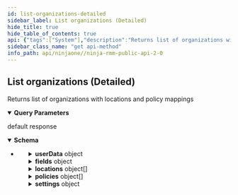 ```yaml
---
id: list-organizations-detailed
sidebar_label: List organizations (Detailed)
hide_title: true
hide_table_of_contents: true
api: {"tags":["System"],"description":"Returns list of organizations with locations and policy mappings","operationId":"getOrganizationsDetailed","parameters":[{"name":"pageSize","in":"query","description":"Limit number of organizations to return","schema":{"type":"integer","format":"int32"}},{"name":"after","in":"query","description":"Last Organization Identifier from previous page","schema":{"type":"integer","format":"int32"}}],"responses":{"default":{"description":"default response","content":{"application/json":{"schema":{"type":"array","items":{"type":"object","properties":{"name":{"type":"string","description":"Organization full name"},"description":{"type":"string","description":"Organization Description"},"userData":{"type":"object","additionalProperties":true,"description":"Custom attributes"},"nodeApprovalMode":{"type":"string","description":"Device Approval Mode","enum":["AUTOMATIC","MANUAL","REJECT"]},"tags":{"type":"array","description":"Tags","items":{"type":"string","description":"Tags"}},"fields":{"type":"object","additionalProperties":{"type":"object","description":"Custom Fields"},"description":"Custom Fields"},"id":{"type":"integer","description":"Organization identifier","format":"int32"},"locations":{"type":"array","description":"List of locations","items":{"type":"object","properties":{"name":{"type":"string","description":"Location name"},"address":{"type":"string","description":"Address"},"description":{"type":"string","description":"Description"},"userData":{"type":"object","additionalProperties":true,"description":"Custom attributes"},"tags":{"type":"array","description":"Tags","items":{"type":"string","description":"Tags"}},"fields":{"type":"object","additionalProperties":{"type":"object","description":"Custom Fields"},"description":"Custom Fields"},"id":{"type":"integer","description":"Location identifier","format":"int32"}},"description":"Location"}},"policies":{"type":"array","description":"Node role policy assignments","items":{"type":"object","properties":{"nodeRoleId":{"type":"integer","description":"Node Role Identifier","format":"int32"},"policyId":{"type":"integer","description":"Policy Identifier","format":"int32"}},"description":"Node role policy assignments"}},"settings":{"type":"object","properties":{"trayicon":{"type":"object","properties":{"product":{"type":"string","description":"Configured product code"},"enabled":{"type":"boolean","description":"Is enabled"},"targets":{"type":"array","description":"Feature deployment targets","items":{"type":"string","description":"Feature deployment targets"}},"options":{"type":"object","additionalProperties":{"type":"object","description":"Feature options"},"description":"Feature options"}},"description":"Feature/product/integration configuration settings"},"splashtop":{"type":"object","properties":{"product":{"type":"string","description":"Configured product code"},"enabled":{"type":"boolean","description":"Is enabled"},"targets":{"type":"array","description":"Feature deployment targets","items":{"type":"string","description":"Feature deployment targets"}},"options":{"type":"object","additionalProperties":{"type":"object","description":"Feature options"},"description":"Feature options"}},"description":"Feature/product/integration configuration settings"},"teamviewer":{"type":"object","properties":{"product":{"type":"string","description":"Configured product code"},"enabled":{"type":"boolean","description":"Is enabled"},"targets":{"type":"array","description":"Feature deployment targets","items":{"type":"string","description":"Feature deployment targets"}},"options":{"type":"object","additionalProperties":{"type":"object","description":"Feature options"},"description":"Feature options"}},"description":"Feature/product/integration configuration settings"},"backup":{"type":"object","properties":{"product":{"type":"string","description":"Configured product code"},"enabled":{"type":"boolean","description":"Is enabled"},"targets":{"type":"array","description":"Feature deployment targets","items":{"type":"string","description":"Feature deployment targets"}},"options":{"type":"object","additionalProperties":{"type":"object","description":"Feature options"},"description":"Feature options"}},"description":"Feature/product/integration configuration settings"},"psa":{"type":"object","properties":{"product":{"type":"string","description":"Configured product code"},"enabled":{"type":"boolean","description":"Is enabled"},"targets":{"type":"array","description":"Feature deployment targets","items":{"type":"string","description":"Feature deployment targets"}},"options":{"type":"object","additionalProperties":{"type":"object","description":"Feature options"},"description":"Feature options"}},"description":"Feature/product/integration configuration settings"}},"description":"Organization settings"}}}}}}}},"method":"get","path":"/api/v2/organizations-detailed","servers":[{"url":"https://eu.ninjarmm.com","description":"EU instance"},{"url":"https://app.ninjarmm.com","description":"US instance"},{"url":"https://oc.ninjarmm.com","description":"Oceania instance"}],"security":[{"oauth2":["monitoring","Management","control"]},{"sessionKey":["monitoring","Management","control"]},{"bearer":["monitoring","Management","control"]}],"securitySchemes":{"oauth2":{"type":"oauth2","flows":{"authorizationCode":{"authorizationUrl":"/ws/oauth/authorize","tokenUrl":"/ws/oauth/token","scopes":{"monitoring":"Monitoring APIs","Management":"Management APIs"}},"clientCredentials":{"tokenUrl":"/ws/oauth/token","scopes":{"monitoring":"Monitoring APIs","Management":"Management APIs"}}}},"sessionKey":{"type":"apiKey","name":"sessionKey","in":"cookie"},"bearer":{"type":"http","scheme":"bearer"}},"info":{"title":"Ninja RMM Public API 2.0","description":"Ninja RMM Public API documentation. <br><br>\nSee also: <br> \n<a href=\"https://resources.ninjarmm.com/API/Ninja+RMM+Public+API+v2.0.5+Device+Filter+Syntax.pdf\">Device Filter syntax</a><br>\n<a href=\"https://resources.ninjarmm.com/API/Ninja+RMM+Public+API+v2.0.5+Webhooks.pdf\">Webhooks</a>","contact":{"email":"api@ninjarmm.com"},"version":"2.0.9-draft"},"postman":{"name":"List organizations (Detailed)","description":{"content":"Returns list of organizations with locations and policy mappings","type":"text/plain"},"url":{"path":["api","v2","organizations-detailed"],"host":["{{baseUrl}}"],"query":[{"disabled":false,"description":{"content":"Limit number of organizations to return","type":"text/plain"},"key":"pageSize","value":""},{"disabled":false,"description":{"content":"Last Organization Identifier from previous page","type":"text/plain"},"key":"after","value":""}],"variable":[]},"header":[{"key":"Accept","value":"application/json"}],"method":"GET"}}
sidebar_class_name: "get api-method"
info_path: api/ninjaone//ninja-rmm-public-api-2-0
---
```



## List organizations (Detailed)



Returns list of organizations with locations and policy mappings

<details style={{"marginBottom":"1rem"}} data-collapsed={false} open={true}><summary style={{}}><strong>Query Parameters</strong></summary><div><ul><ParamsItem className={"paramsItem"} param={{"name":"pageSize","in":"query","description":"Limit number of organizations to return","schema":{"type":"integer","format":"int32"}}}></ParamsItem><ParamsItem className={"paramsItem"} param={{"name":"after","in":"query","description":"Last Organization Identifier from previous page","schema":{"type":"integer","format":"int32"}}}></ParamsItem></ul></div></details><div><ApiTabs><TabItem label={"default"} value={"default"}><div>

default response

</div><div><details style={{}} data-collapsed={false} open={true}><summary style={{"textAlign":"left"}}><strong>Schema</strong></summary><div style={{"textAlign":"left","marginLeft":"1rem"}}></div><ul style={{"marginLeft":"1rem"}}><li><div><ul><SchemaItem collapsible={false} name={"name"} required={false} schemaDescription={"Organization full name"} schemaName={"string"} qualifierMessage={undefined}></SchemaItem><SchemaItem collapsible={false} name={"description"} required={false} schemaDescription={"Organization Description"} schemaName={"string"} qualifierMessage={undefined}></SchemaItem><SchemaItem collapsible={true} className={"schemaItem"}><details style={{}}><summary style={{}}><strong>userData</strong><span style={{"opacity":"0.6"}}> object</span></summary><div style={{"marginLeft":"1rem"}}><div style={{"marginTop":".5rem","marginBottom":".5rem"}}>

Custom attributes

</div></div></details></SchemaItem><SchemaItem collapsible={false} name={"nodeApprovalMode"} required={false} schemaDescription={"Device Approval Mode"} schemaName={"string"} qualifierMessage={"**Possible values:** [`AUTOMATIC`, `MANUAL`, `REJECT`]"}></SchemaItem><SchemaItem collapsible={false} name={"tags"} required={false} schemaDescription={"Tags"} schemaName={"string[]"} qualifierMessage={undefined}></SchemaItem><SchemaItem collapsible={true} className={"schemaItem"}><details style={{}}><summary style={{}}><strong>fields</strong><span style={{"opacity":"0.6"}}> object</span></summary><div style={{"marginLeft":"1rem"}}><div style={{"marginTop":".5rem","marginBottom":".5rem"}}>

Custom Fields

</div></div></details></SchemaItem><SchemaItem collapsible={false} name={"id"} required={false} schemaDescription={"Organization identifier"} schemaName={"int32"} qualifierMessage={undefined}></SchemaItem><SchemaItem collapsible={true} className={"schemaItem"}><details style={{}}><summary style={{}}><strong>locations</strong><span style={{"opacity":"0.6"}}> object[]</span></summary><div style={{"marginLeft":"1rem"}}><div style={{"marginTop":".5rem","marginBottom":".5rem"}}>

List of locations

</div><ul><SchemaItem collapsible={false} name={"name"} required={false} schemaDescription={"Location name"} schemaName={"string"} qualifierMessage={undefined}></SchemaItem><SchemaItem collapsible={false} name={"address"} required={false} schemaDescription={"Address"} schemaName={"string"} qualifierMessage={undefined}></SchemaItem><SchemaItem collapsible={false} name={"description"} required={false} schemaDescription={"Description"} schemaName={"string"} qualifierMessage={undefined}></SchemaItem><SchemaItem collapsible={true} className={"schemaItem"}><details style={{}}><summary style={{}}><strong>userData</strong><span style={{"opacity":"0.6"}}> object</span></summary><div style={{"marginLeft":"1rem"}}><div style={{"marginTop":".5rem","marginBottom":".5rem"}}>

Custom attributes

</div></div></details></SchemaItem><SchemaItem collapsible={false} name={"tags"} required={false} schemaDescription={"Tags"} schemaName={"string[]"} qualifierMessage={undefined}></SchemaItem><SchemaItem collapsible={true} className={"schemaItem"}><details style={{}}><summary style={{}}><strong>fields</strong><span style={{"opacity":"0.6"}}> object</span></summary><div style={{"marginLeft":"1rem"}}><div style={{"marginTop":".5rem","marginBottom":".5rem"}}>

Custom Fields

</div></div></details></SchemaItem><SchemaItem collapsible={false} name={"id"} required={false} schemaDescription={"Location identifier"} schemaName={"int32"} qualifierMessage={undefined}></SchemaItem></ul></div></details></SchemaItem><SchemaItem collapsible={true} className={"schemaItem"}><details style={{}}><summary style={{}}><strong>policies</strong><span style={{"opacity":"0.6"}}> object[]</span></summary><div style={{"marginLeft":"1rem"}}><div style={{"marginTop":".5rem","marginBottom":".5rem"}}>

Node role policy assignments

</div><ul><SchemaItem collapsible={false} name={"nodeRoleId"} required={false} schemaDescription={"Node Role Identifier"} schemaName={"int32"} qualifierMessage={undefined}></SchemaItem><SchemaItem collapsible={false} name={"policyId"} required={false} schemaDescription={"Policy Identifier"} schemaName={"int32"} qualifierMessage={undefined}></SchemaItem></ul></div></details></SchemaItem><SchemaItem collapsible={true} className={"schemaItem"}><details style={{}}><summary style={{}}><strong>settings</strong><span style={{"opacity":"0.6"}}> object</span></summary><div style={{"marginLeft":"1rem"}}><div style={{"marginTop":".5rem","marginBottom":".5rem"}}>

Organization settings

</div><ul><SchemaItem collapsible={true} className={"schemaItem"}><details style={{}}><summary style={{}}><strong>trayicon</strong><span style={{"opacity":"0.6"}}> object</span></summary><div style={{"marginLeft":"1rem"}}><div style={{"marginTop":".5rem","marginBottom":".5rem"}}>

Feature/product/integration configuration settings

</div><ul><SchemaItem collapsible={false} name={"product"} required={false} schemaDescription={"Configured product code"} schemaName={"string"} qualifierMessage={undefined}></SchemaItem><SchemaItem collapsible={false} name={"enabled"} required={false} schemaDescription={"Is enabled"} schemaName={"boolean"} qualifierMessage={undefined}></SchemaItem><SchemaItem collapsible={false} name={"targets"} required={false} schemaDescription={"Feature deployment targets"} schemaName={"string[]"} qualifierMessage={undefined}></SchemaItem><SchemaItem collapsible={true} className={"schemaItem"}><details style={{}}><summary style={{}}><strong>options</strong><span style={{"opacity":"0.6"}}> object</span></summary><div style={{"marginLeft":"1rem"}}><div style={{"marginTop":".5rem","marginBottom":".5rem"}}>

Feature options

</div></div></details></SchemaItem></ul></div></details></SchemaItem><SchemaItem collapsible={true} className={"schemaItem"}><details style={{}}><summary style={{}}><strong>splashtop</strong><span style={{"opacity":"0.6"}}> object</span></summary><div style={{"marginLeft":"1rem"}}><div style={{"marginTop":".5rem","marginBottom":".5rem"}}>

Feature/product/integration configuration settings

</div><ul><SchemaItem collapsible={false} name={"product"} required={false} schemaDescription={"Configured product code"} schemaName={"string"} qualifierMessage={undefined}></SchemaItem><SchemaItem collapsible={false} name={"enabled"} required={false} schemaDescription={"Is enabled"} schemaName={"boolean"} qualifierMessage={undefined}></SchemaItem><SchemaItem collapsible={false} name={"targets"} required={false} schemaDescription={"Feature deployment targets"} schemaName={"string[]"} qualifierMessage={undefined}></SchemaItem><SchemaItem collapsible={true} className={"schemaItem"}><details style={{}}><summary style={{}}><strong>options</strong><span style={{"opacity":"0.6"}}> object</span></summary><div style={{"marginLeft":"1rem"}}><div style={{"marginTop":".5rem","marginBottom":".5rem"}}>

Feature options

</div></div></details></SchemaItem></ul></div></details></SchemaItem><SchemaItem collapsible={true} className={"schemaItem"}><details style={{}}><summary style={{}}><strong>teamviewer</strong><span style={{"opacity":"0.6"}}> object</span></summary><div style={{"marginLeft":"1rem"}}><div style={{"marginTop":".5rem","marginBottom":".5rem"}}>

Feature/product/integration configuration settings

</div><ul><SchemaItem collapsible={false} name={"product"} required={false} schemaDescription={"Configured product code"} schemaName={"string"} qualifierMessage={undefined}></SchemaItem><SchemaItem collapsible={false} name={"enabled"} required={false} schemaDescription={"Is enabled"} schemaName={"boolean"} qualifierMessage={undefined}></SchemaItem><SchemaItem collapsible={false} name={"targets"} required={false} schemaDescription={"Feature deployment targets"} schemaName={"string[]"} qualifierMessage={undefined}></SchemaItem><SchemaItem collapsible={true} className={"schemaItem"}><details style={{}}><summary style={{}}><strong>options</strong><span style={{"opacity":"0.6"}}> object</span></summary><div style={{"marginLeft":"1rem"}}><div style={{"marginTop":".5rem","marginBottom":".5rem"}}>

Feature options

</div></div></details></SchemaItem></ul></div></details></SchemaItem><SchemaItem collapsible={true} className={"schemaItem"}><details style={{}}><summary style={{}}><strong>backup</strong><span style={{"opacity":"0.6"}}> object</span></summary><div style={{"marginLeft":"1rem"}}><div style={{"marginTop":".5rem","marginBottom":".5rem"}}>

Feature/product/integration configuration settings

</div><ul><SchemaItem collapsible={false} name={"product"} required={false} schemaDescription={"Configured product code"} schemaName={"string"} qualifierMessage={undefined}></SchemaItem><SchemaItem collapsible={false} name={"enabled"} required={false} schemaDescription={"Is enabled"} schemaName={"boolean"} qualifierMessage={undefined}></SchemaItem><SchemaItem collapsible={false} name={"targets"} required={false} schemaDescription={"Feature deployment targets"} schemaName={"string[]"} qualifierMessage={undefined}></SchemaItem><SchemaItem collapsible={true} className={"schemaItem"}><details style={{}}><summary style={{}}><strong>options</strong><span style={{"opacity":"0.6"}}> object</span></summary><div style={{"marginLeft":"1rem"}}><div style={{"marginTop":".5rem","marginBottom":".5rem"}}>

Feature options

</div></div></details></SchemaItem></ul></div></details></SchemaItem><SchemaItem collapsible={true} className={"schemaItem"}><details style={{}}><summary style={{}}><strong>psa</strong><span style={{"opacity":"0.6"}}> object</span></summary><div style={{"marginLeft":"1rem"}}><div style={{"marginTop":".5rem","marginBottom":".5rem"}}>

Feature/product/integration configuration settings

</div><ul><SchemaItem collapsible={false} name={"product"} required={false} schemaDescription={"Configured product code"} schemaName={"string"} qualifierMessage={undefined}></SchemaItem><SchemaItem collapsible={false} name={"enabled"} required={false} schemaDescription={"Is enabled"} schemaName={"boolean"} qualifierMessage={undefined}></SchemaItem><SchemaItem collapsible={false} name={"targets"} required={false} schemaDescription={"Feature deployment targets"} schemaName={"string[]"} qualifierMessage={undefined}></SchemaItem><SchemaItem collapsible={true} className={"schemaItem"}><details style={{}}><summary style={{}}><strong>options</strong><span style={{"opacity":"0.6"}}> object</span></summary><div style={{"marginLeft":"1rem"}}><div style={{"marginTop":".5rem","marginBottom":".5rem"}}>

Feature options

</div></div></details></SchemaItem></ul></div></details></SchemaItem></ul></div></details></SchemaItem></ul></div></li></ul></details></div></TabItem></ApiTabs></div>
      